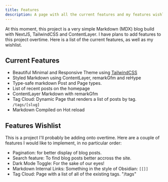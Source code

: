 ```yaml
---
title: Features
description: A page with all the current features and my features wishlist for this project.
---
```


At this moment, this project is a very simple Markdown (MDX) blog build with NextJS, TailwindCSS and ContentLayer.  I have plans to add features to this project overtime.  Here is a list of the current features, as well as my wishlist.

## Current Features
- Beautiful Minimal and Responsive Theme using [TailwindCSS](https://tailwindcss.com/)
- Styled Markdown using ContentLayer, remarkGfm and reHype
- Type-safe markdown Post and Page types.
- List of recent posts on the homepage
- ContentLayer Markdown with remarkGfm
- Tag Cloud: Dynamic Page that renders a list of posts by tag. `/tags/[slug]`
- Markdown Compiled on Hot reload

## Features Wishlist

This is a project I'll probably be adding onto overtime.  Here are a couple of features I would like to implement, in no particular order:
- Pagination: for better display of blog posts.
- Search feature: To find blog posts better accross the site.
- Dark Mode Toggle: For the sake of our eyes!
- Markdown Internal Links: Something in the style of Obsidian: `[[]]`
- Tag Cloud: Page with a list of all of the existing tags. "/tags"
